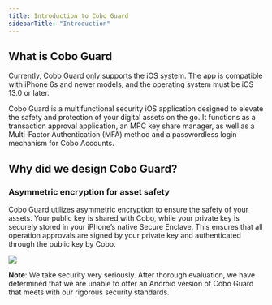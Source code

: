 ```yaml
---
title: Introduction to Cobo Guard
sidebarTitle: "Introduction"
---
```


## What is Cobo Guard
<Note>Currently, Cobo Guard only supports the iOS system. The app is compatible with iPhone 6s and newer models, and the operating system must be iOS 13.0 or later.</Note>

Cobo Guard is a multifunctional security iOS application designed to elevate the safety and protection of your digital assets on the go. It functions as a transaction approval application, an MPC key share manager, as well as a Multi-Factor Authentication (MFA) method and a passwordless login mechanism for Cobo Accounts.

## Why did we design Cobo Guard?
### Asymmetric encryption for asset safety
Cobo Guard utilizes asymmetric encryption to ensure the safety of your assets. Your public key is shared with Cobo, while your private key is securely stored in your iPhone’s native Secure Enclave. This ensures that all operation approvals are signed by your private key and authenticated through the public key by Cobo.

<img src="/en/images/organization/flow.svg" className="diagram"></img>

**Note**: We take security very seriously. After thorough evaluation, we have determined that we are unable to offer an Android version of Cobo Guard that meets with our rigorous security standards.